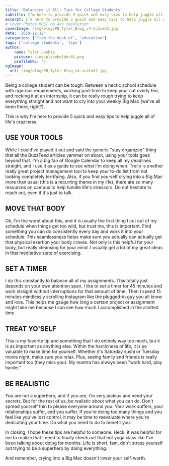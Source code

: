 ```yaml
---
title: 'Balancing it All: Tips for College Students'
subtitle: I’m here to provide 5 quick and easy tips to help juggle all of life’s craziness.  
excerpt: I’m here to provide 5 quick and easy tips to help juggle all of life’s craziness. 
# Cover Photos MUST be 4x3 resolution
coverImage: /img/blog/PB_Tyler_Blog_v4-scaled2.jpg
date: '2019-12-12'
categories: ['from the desk of', 'education']
tags: ['college students', 'tips']
author:
    name: Tyler Loebig
    picture: /img/placeholder01.png
    profileURL: '/'
ogImage:
  url: /img/blog/PB_Tyler_Blog_v4-scaled2.jpg
---
```

Being a college student can be tough. Between a hectic school schedule with rigorous requirements, working part-time to keep your cat overly fed, and rocking it at an internship, it can be really rough trying to keep everything straight and not want to cry into your weekly Big Mac (we've all been there, right?).

This is why I'm here to provide 5 quick and easy tips to help juggle all of life's craziness.

## USE YOUR TOOLS

While I could've played it out and said the generic "stay organized" thing that all the BuzzFeed articles yammer on about, using your tools goes beyond that. I'm a big fan of Google Calendar to keep all my deadlines straight, and I use it as a guide to see what I'm doing when. Trello is another really great project management tool to keep your to-do list from not looking completely terrifying. Also, if you find yourself crying into a Big Mac more than usual (this is a recurring theme in my life), there are so many resources on campus to help handle life's stressors. Do not hesitate to reach out, even if it's just to talk.

## MOVE THAT BODY

Ok, I'm the worst about this, and it is usually the first thing I cut out of my schedule when things get too wild, but trust me, this is important. Find something you can do consistently every day and work it into your schedule. This seamlessness helps make sure you actually can actually get that physical exertion your body craves. Not only is this helpful for your body, but really cleansing for your mind. I usually get a lot of my great ideas in that meditative state of exercising.

## SET A TIMER

I do this constantly to balance all of my assignments. This totally just depends on your own attention span. I like to set a timer for 45 minutes and work straight without interruptions for that amount of time. Then I spend 15 minutes mindlessly scrolling Instagram like the plugged-in guy you all know and love. This helps me gauge how long a certain project or assignment might take me because I can see how much I accomplished in the allotted time.

## TREAT YO'SELF

This is my favorite tip and something that I do entirely way too much, but it is as important as anything else. Within the hecticness of life, it is so valuable to make time for yourself. Whether it's Saturday sushi or Tuesday movie night, make sure you relax. Plus, seeing family and friends is really important too (they miss you). My mantra has always been "work hard, play harder."

## BE REALISTIC

You are not a superhero, and if you are, I'm very jealous and need your secrets. But for the rest of us, be realistic about what you can do. Don't spread yourself thin to please everyone around you. Your work suffers, your relationships suffer, and you suffer. If you're doing too many things and you feel like you've lost control, it may be time to reevaluate where you're dedicating your time. Do what you need to do to benefit you.

In closing, I hope these tips are helpful to someone. Heck, it was helpful for me to realize that I need to finally check out that hot yoga class like I've been talking about doing for months. Life is short, fam, don't stress yourself out trying to be a superhero by doing everything.

And remember, crying into a Big Mac doesn't lower your self-worth.